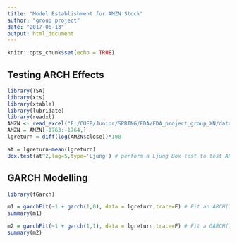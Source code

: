---
title: "Model Establishment for AMZN Stock"
author: "group project"
date: "2017-06-13"
output: html_document
---

```{r setup, include=FALSE}
knitr::opts_chunk$set(echo = TRUE)
```

## Testing ARCH Effects
```{r, echo=TRUE, message=FALSE, warning=FALSE}
library(TSA)
library(xts)
library(xtable)
library(lubridate)
library(readxl)
AMZN <- read_excel("F:/CUEB/Junior/SPRING/FDA/FDA_project_group_XN/data/AMZN.xlsx",col_types = c("date", "numeric", "numeric", "numeric", "numeric", "numeric"))
AMZN = AMZN[-1763:-1764,]
lgreturn = diff(log(AMZN$close))*100

at = lgreturn-mean(lgreturn)
Box.test(at^2,lag=5,type='Ljung') # perform a Ljung Box test to test ARCH effects
```

## GARCH Modelling
```{r, echo=TRUE, message=FALSE, warning=FALSE}
library(fGarch)

m1 = garchFit(~1 + garch(1,0), data = lgreturn,trace=F) # Fit an ARCH(1) model
summary(m1)

m2 = garchFit(~1 + garch(1,1), data = lgreturn,trace=F) # Fit a GARCH(1,1) model
summary(m2)

```